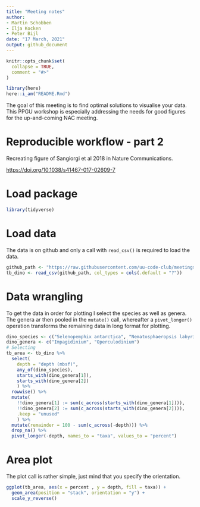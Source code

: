 ```yaml
---
title: "Meeting notes"
author:
- Martin Schobben
- Ilja Kocken
- Peter Bijl
date: "17 March, 2021"
output: github_document
---
```


<!-- README.md is generated from README.Rmd. Please edit that file -->

```r
knitr::opts_chunk$set(
  collapse = TRUE,
  comment = "#>"
)
```


```r
library(here)
here::i_am("README.Rmd")
```


The goal of this meeting is to find optimal solutions to visualise your data. This PPGU workshop is especially addressing the needs for good figures for the up-and-coming NAC meeting.


# Reproducible workflow - part 2

Recreating figure of Sangiorgi et al 2018 in Nature Communications.

<https://doi.org/10.1038/s41467-017-02609-7>

# Load package

```r
library(tidyverse)
```


# Load data

The data is on github and only a call with `read_csv()` is required to load the data.


```r
github_path <- "https://raw.githubusercontent.com/uu-code-club/meetings/master/2021-03-24/Sangiorgi_SupplData4_dinoflagellatecysts.csv"
tb_dino <- read_csv(github_path, col_types = cols(.default = "?"))
```


# Data wrangling

To get the data in order for plotting I select the species as well as genera. The genera ar then pooled in the `mutate()` call, whereafter a `pivot_longer()` operation transforms the remaining data in long format for plotting.


```r
dino_species <- c("Selenopemphix antarctica", "Nematosphaeropsis labyrinthus")
dino_genera <- c("Impagidinium", "Operculodinium")
# Selecting
tb_area <- tb_dino %>% 
  select(
    depth = "depth (mbsf)",
    any_of(dino_species), 
    starts_with(dino_genera[1]), 
    starts_with(dino_genera[2])
    ) %>% 
  rowwise() %>% 
  mutate(
    !!dino_genera[1] := sum(c_across(starts_with(dino_genera[1]))),
    !!dino_genera[2] := sum(c_across(starts_with(dino_genera[2]))),
    .keep = "unused"
    ) %>% 
  mutate(remainder = 100 - sum(c_across(-depth))) %>% 
  drop_na() %>% 
  pivot_longer(-depth, names_to = "taxa", values_to = "percent") 

```


# Area plot

The plot call is rather simple, just mind that you specify the orientation.

```r
ggplot(tb_area, aes(x = percent , y = depth, fill = taxa)) +
  geom_area(position = "stack", orientation = "y") +
  scale_y_reverse() 
```
